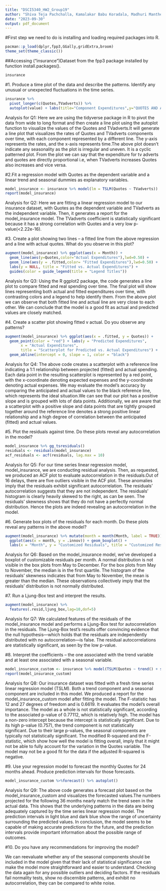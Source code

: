 ---
title: "DSCI5340_HW2_Group19"
author: "Shiva Teja Pachchalla, Kamalakar Babu Koradala, Madhuri Manthena"
date: "2023-09-30"
output: pdf_document
---

#First step we need to do is installing and loading required packages into R.
```{r}
pacman::p_load(dplyr,fpp3,GGally,gridExtra,broom)
theme_set(theme_classic())
```

##Accessing ("insurance")Dataset from the fpp3 package installed by function install.packages().
```{r}
insurance
```

#1. Produce a time plot of the data and describe the patterns. Identify any unusual or unexpected fluctuations in the time series.

```{r}
insurance %>% 
  pivot_longer(c(Quotes,TVadverts)) %>%
  autoplot(value) + labs(title="Component Expenditures",y="QUOTES AND ADVERTS RATES")
```

Analysis for Q1: Here we are using the tidyverse package in R to pivot the data from wide to long format and then create a line plot using the autoplot function to visualize the values of the Quotes and TVadverts.It will generate a line plot that visualizes the rates of Quotes and TVadverts components over time, with each component represented by a different line. The y-axis represents the rates, and the x-axis represents time.The above plot doesn't indicate any seasonality as the plot is irregular and uneven. It is a cyclic patterned plot. From the plot we can say that the expenditure for tv adverts and quotes are directly proportional i.e, when TVadverts increases Quotes also increases and vice versa.

#2.Fit a regression model with Quotes as the dependent variable and a linear trend and seasonal dummies as explanatory variables.

```{r}
model_insurance <- insurance %>% model(lm = TSLM(Quotes ~ TVadverts)) 
report(model_insurance)
```
Analysis for Q2: Here we are fitting a linear regression model to our insurance dataset, with Quotes as the dependent variable and TVadverts as the independent variable. Then, it generates a report for the model_insurance model. The TVadverts coefficient is statistically significant because it has a strong correlation with Quotes and a very low p-value(<2.22e-16).

#3. Create a plot showing two lines – a fitted line from the above regression and a line with actual quotes. What do you observe in this plot?

```{r}
augment(model_insurance) %>% ggplot(aes(x = Month)) +
  geom_line(aes(y=Quotes,color="Actual Expenditures"),lwd=0.50) +
  geom_line(aes(y = .fitted,color= "Fitted Expenditures"),lwd=0.50) +
  labs(y = NULL, title = "Fitted vs. Actual Expenditures") + 
  guides(color = guide_legend(title = "Legend Titles"))
```
Analysis for Q3: Using the R ggplot2 package, the code generates a line plot to compare fitted and real spending over time. The final plot will show lines representing both actual and fitted expenditures over time, with contrasting colors and a legend to help identify them. From the above plot we can observe that both fitted line and actual line are very close to each other. We can conclude that the model is a good fit as actual and predicted values are closely matched.

#4. Create a scatter plot showing fitted v actual. Do you observe any patterns?

```{r}
augment(model_insurance) %>% ggplot(aes(x = .fitted, y = Quotes)) +
  geom_point(color = "red") + labs(y = "Predicted Expenditures",
       x = "Actual Expenditures",
       title = "Scatterplot for Predicted vs. Actual Expenditures") +
  geom_abline(intercept = 0, slope = 1, color = "black")
```

Analysis for Q4: The above code creates a scatterplot with a reference line indicating a 1:1 relationship between projected (fitted) and actual spending. Each data point in the resulting scatterplot is represented by a red point, with the x-coordinate denoting expected expenses and the y-coordinate denoting actual expenses. We may evaluate the model's accuracy by comparing the anticipated and actual values to the black reference line, which represents the ideal situation.We can see that our plot has a positive slope and is grouped with lots of data points. Additionally, we are aware that a scatterplot with a positive slope and data points that are tightly grouped together around the reference line denotes a strong positive linear relationship and a high degree of correlation between the anticipated (fitted) and actual values.

#5. Plot the residuals against time. Do these plots reveal any autocorrelation in the model?

```{r}
model_insurance %>% gg_tsresiduals()
residuals <- residuals(model_insurance)
acf_residuals <- acf(residuals, lag.max = 10)
```

Analysis for Q5: For our time series linear regression model, model_insurance, we are conducting residual analysis. Then, as requested, we produced an ACF plot to evaluate autocorrelation in the residuals.Out of 16 delays, there are five outliers visible in the ACF plot. These anomalies imply that the residuals exhibit significant autocorrelation. The residuals' autocorrelation suggests that they are not independent. The residuals' histogram is clearly heavily skewed to the right, as can be seen. The residuals' skewness shows that they do not have a perfectly normal distribution. 
Hence the plots are indeed revealing an autocorrelation in the model.

#6. Generate box plots of the residuals for each month. Do these plots reveal any patterns in the above model?

```{r}
augment(model_insurance) %>% mutate(month = month(Month, label = TRUE)) %>%
  ggplot(aes(x = month, y = .innov)) + geom_boxplot() +
  labs(x = "Month", y = "Customized Residuals", title = "Customized Residuals by Month")

```

Analysis for Q6: Based on the model_insurance model, we've developed a boxplot of customizable residuals per month. A normal distribution is not visible in the box plots from May to December. For the box plots from May to November, the median is in the first quartile. The histogram of the residuals' skewness indicates that from May to November, the mean is greater than the median. These observations collectively imply that the residuals' distribution is not normally distributed.

#7. Run a Ljung-Box test and interpret the results.

```{r}
augment(model_insurance) %>% 
  features(.resid,ljung_box,lag=10,dof=5)
```

Analysis for Q7: We calculated features of the residuals of the model_insurance model and performs a Ljung-Box test for autocorrelation in the residuals. The Ljung-Box test's results offer convincing evidence that the null hypothesis—which holds that the residuals are independently distributed with no autocorrelation—is false. The residual autocorrelations are statistically significant, as seen by the low p-value.

#8. Interpret the coefficients – the one associated with the trend variable and at least one associated with a seasonal variable.

```{r}
model_insurance_custom <- insurance %>% model(TSLM(Quotes ~ trend() + season()))
report(model_insurance_custom)
```

Analysis for Q8: Our insurance dataset was fitted with a fresh time series linear regression model (TSLM). Both a trend component and a seasonal component are included in this model. We produced a report for the model_insurance_custom model after fitting the model. The F-statistic has 12 and 27 degrees of freedom and is 0.6619. It evaluates the model's overall importance. The model as a whole is not statistically significant, according to the associated p-value of 0.77112, which is relatively high. The model has a non-zero intercept because the intercept is statistically significant. Due to its high p-value (0.757), the trend component is not statistically significant. Due to their large p-values, the seasonal components are typically not statistically significant. The modified R-squared and the F-statistic, which show how well the model is fitting overall, imply that it might not be able to fully account for the variation in the Quotes variable. The model may not be a good fit for the data if the adjusted R-squared is negative.

#9. Use your regression model to forecast the monthly Quotes for 24 months ahead. Produce prediction intervals for those forecasts.

```{r}
model_insurance_custom %>%forecast() %>% autoplot()
```

Analysis for Q9: The above code generates a forecast plot based on the model_insurance_custom and visualizes the forecasted values.The numbers projected for the following 36 months nearly match the trend seen in the actual data. This shows that the underlying patterns in the data are being adequately captured by the time series linear regression model. The prediction intervals in light blue and dark blue show the range of uncertainty surrounding the predicted values. In conclusion, the model seems to be capable of making accurate predictions for the future, and the prediction intervals provide important information about the possible range of outcomes. 

#10. Do you have any recommendations for improving the model?

We can reevaluate whether any of the seasonal components should be included in the model given that their lack of statistical significance can make the model more straightforward and easier to understand.
Checking the data again for any possible outliers and deciding factors. 
If the residuals fail normality tests, show no discernible patterns, and exhibit no autocorrelation, they can be compared to white noise.
